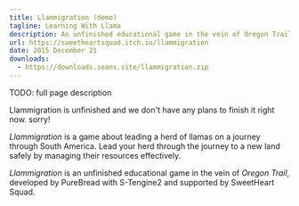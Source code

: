 ```yaml
---
title: Llammigration (demo)
tagline: Learning With Llama
description: An unfinished educational game in the vein of Oregon Trail
url: https://sweetheartsquad.itch.io/llammigration
date: 2015 December 21
downloads:
  - https://downloads.seans.site/llammigration.zip
---
```


TODO: full page description



Llammigration is unfinished and we don't have any plans to finish it right now. sorry!<br/>

*Llammigration* is a game about leading a herd of llamas on a journey through South America. Lead your herd through the journey to a new land safely by managing their resources effectively.<br/>

*Llammigration* is an unfinished educational game in the vein of *Oregon Trail*, developed by PureBread with S-Tengine2 and supported by SweetHeart Squad.
